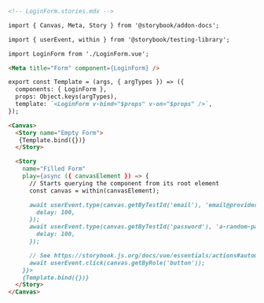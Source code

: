 ```md
<!-- LoginForm.stories.mdx -->

import { Canvas, Meta, Story } from '@storybook/addon-docs';

import { userEvent, within } from '@storybook/testing-library';

import LoginForm from './LoginForm.vue';

<Meta title="Form" component={LoginForm} />

export const Template = (args, { argTypes }) => ({
  components: { LoginForm },
  props: Object.keys(argTypes),
  template: `<LoginForm v-bind="$props" v-on="$props" />`,
});

<Canvas>
  <Story name="Empty Form">
   {Template.bind({})}
  </Story>

  <Story
    name="Filled Form"
    play={async ({ canvasElement }) => {
      // Starts querying the component from its root element
      const canvas = within(canvasElement);

      await userEvent.type(canvas.getByTestId('email'), 'email@provider.com', {
        delay: 100,
      });
      await userEvent.type(canvas.getByTestId('password'), 'a-random-password', {
        delay: 100,
      });

      // See https://storybook.js.org/docs/vue/essentials/actions#automatically-matching-args to learn how to setup logging in the Actions panel
      await userEvent.click(canvas.getByRole('button'));
    }}>
    {Template.bind({})}
  </Story>
</Canvas>
```